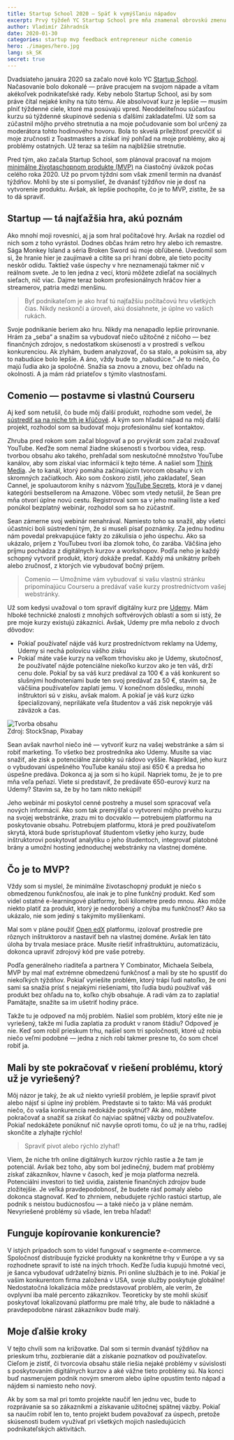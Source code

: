 ```yaml
---
title: Startup School 2020 — Späť k vymýšľaniu nápadov
excerpt: Prvý týždeň YC Startup School pre mňa znamenal obrovskú zmenu. Môj pôvodný nápad musím úplne premyslieť alebo rýchlo zlyhať!
author: Vladimír Záhradník
date: 2020-01-30
categories: startup mvp feedback entrepreneur niche comenio
hero: ./images/hero.jpg
lang: sk_SK
secret: true
---
```

Dvadsiateho januára 2020 sa začalo nové kolo YC [Startup School][startup-school]. Načasovanie bolo dokonalé — práve pracujem na svojom nápade a vítam akékoľvek podnikateľské rady. Keby nebolo Startup School, asi by som práve čítal nejaké knihy na túto tému. Ale absolvovať kurz je lepšie — musím plniť týždenné ciele, ktoré ma posúvajú vpred. Neoddeliteľnou súčasťou kurzu sú týždenné skupinové sedenia s ďalšími zakladateľmi. Už som sa zúčastnil môjho prvého stretnutia a na moje počudovanie som bol určený za moderátora tohto hodinového hovoru. Bola to skvelá príležitosť precvičiť si moje zručnosti z Toastmasters a získať iný pohľad na moje problémy, ako aj problémy ostatných. Už teraz sa teším na najbližšie stretnutie.

Pred tým, ako začala Startup School, som plánoval pracovať na mojom [minimálne životaschopnom produkte (MVP)][mvp] na čiastočný úväzok počas celého roka 2020. Už po prvom týždni som však zmenil termín na dvanásť týždňov. Mohli by ste si pomyslieť, že dvanásť týždňov nie je dosť na vytvorenie produktu. Avšak, ak lepšie pochopíte, čo je to MVP, zistíte, že sa to dá spraviť.

## Startup — tá najťažšia hra, akú poznám
Ako mnohí moji rovesníci, aj ja som hral počítačové hry. Avšak na rozdiel od nich som z toho vyrástol. Dodnes občas hrám retro hry alebo ich remastre. Sága Monkey Island a séria Broken Sword sú moje obľúbené. Uvedomil som si, že hranie hier je zaujímavé a cítite sa pri hraní dobre, ale tieto pocity neskôr odídu. Taktiež vaše úspechy v hre neznamenajú takmer nič v reálnom svete. Je to len jedna z vecí, ktorú môžete zdieľať na sociálnych sieťach, nič viac. Dajme teraz bokom profesionálnych hráčov hier a streamerov, patria medzi menšinu.

> Byť podnikateľom je ako hrať tú najťažšiu počítačovú hru všetkých čias. Nikdy neskončí a úroveň, akú dosiahnete, je úplne vo vašich rukách.

Svoje podnikanie beriem ako hru. Nikdy ma nenapadlo lepšie prirovnanie. Hrám za „seba“ a snažím sa vybudovať niečo užitočné z ničoho — bez finančných zdrojov, s nedostatkom skúseností a v prostredí s veľkou konkurenciou. Ak zlyhám, budem analyzovať, čo sa stalo, a pokúsim sa, aby to nabudúce bolo lepšie. A áno, vždy bude to „nabudúce.“ Je to niečo, čo majú ľudia ako ja spoločné. Snažia sa znovu a znovu, bez ohľadu na okolnosti. A ja mám rád priateľov s týmito vlastnosťami.

## Comenio — postavme si vlastnú Courseru
Aj keď som netušil, čo bude môj ďalší produkt, rozhodne som vedel, že [sústrediť sa na niche trh je kľúčové][focus-on-niche]. A kým som hľadal nápad na môj ďalší projekt, rozhodol som sa budovať moju profesionálnu sieť kontaktov.

Zhruba pred rokom som začal blogovať a po prvýkrát som začal zvažovať YouTube. Keďže som nemal žiadne skúsenosti s tvorbou videa, resp. tvorbou obsahu ako takého, prehľadal som neskutočné množstvo YouTube kanálov, aby som získal viac informácií k tejto téme. A našiel som [Think Media][think-media]. Je to kanál, ktorý pomáha začínajúcim tvorcom obsahu v ich skromných začiatkoch. Ako som čoskoro zistil, jeho zakladateľ, Sean Cannel, je spoluautorom knihy s názvom [YouTube Secrets][yt-secrets], ktorá je v danej kategórii bestsellerom na Amazone. Vôbec som vtedy netušil, že Sean pre mňa otvorí úplne novú cestu. Registroval som sa v jeho mailing liste a keď ponúkol bezplatný webinár, rozhodol som sa ho zúčastniť.

Sean zámerne svoj webinár nenahrával. Namiesto toho sa snažil, aby všetci účastníci boli sústredení tým, že si museli písať poznámky. Za jednu hodinu nám povedal prekvapujúce fakty zo zákulisia o jeho úspechu. Ako sa ukázalo, príjem z YouTubeu tvorí iba zlomok toho, čo zarába. Väčšina jeho príjmu pochádza z digitálnych kurzov a workshopov. Podľa neho je každý schopný vytvoriť produkt, ktorý dokáže predať. Každý má unikátny príbeh alebo zručnosť, z ktorých vie vybudovať bočný príjem.

> Comenio — Umožníme vám vybudovať si vašu vlastnú stránku pripomínajúcu Courseru a predávať vaše kurzy prostredníctvom vašej webstránky.

Už som kedysi uvažoval o tom spraviť digitálny kurz pre [Udemy][udemy]. Mám hlboké technické znalosti z mnohých softvérových oblastí a som si istý, že pre moje kurzy existujú zákazníci. Avšak, Udemy pre mňa nebolo z dvoch dôvodov:
- Pokiaľ používateľ nájde váš kurz prostredníctvom reklamy na Udemy, Udemy si nechá polovicu vášho zisku
- Pokiaľ máte vaše kurzy na veľkom trhovisku ako je Udemy, skutočnosť, že používateľ nájde potenciálne niekoľko kurzov ako je ten váš, drží cenu dole. Pokiaľ by sa váš kurz predával za 100 € a váš konkurent so slušnými hodnoteniami bude ten svoj predávať za 50 €, stavím sa, že väčšina používateľov zaplatí jemu. V konečnom dôsledku, mnohí inštruktori sú v zisku, avšak malom. A pokiaľ je váš kurz úzko špecializovaný, neprilákate veľa študentov a váš zisk nepokryje váš záväzok a čas.

<div className="Image__Large">
  <img src="./images/video.jpg" alt="Tvorba obsahu" />
  <figcaption>Zdroj: StockSnap, Pixabay</figcaption>
</div>

Sean avšak navrhol niečo iné — vytvoriť kurz na vašej webstránke a sám si robiť marketing. To všetko bez prostredníka ako Udemy. Musíte sa viac snažiť, ale zisk a potenciálne zárobky sú rádovo vyššie. Napríklad, jeho kurz o vybudovaní úspešného YouTube kanálu stojí asi 650 € a predsa ho úspešne predáva. Dokonca aj ja som si ho kúpil. Napriek tomu, že je to pre mňa veľa peňazí. Viete si predstaviť, že predávate 650-eurový kurz na Udemy? Stavím sa, že by ho tam nikto nekúpil!

Jeho webinár mi poskytol cenné postrehy a musel som spracovať veľa nových informácií. Ako som tak premýšľal o vytvorení môjho prvého kurzu na svojej webstránke, zrazu mi to docvaklo — potrebujem platformu na poskytovanie obsahu. Potrebujem platformu, ktorá je pred používateľom skrytá, ktorá bude sprístupňovať študentom všetky jeho kurzy, bude inštruktorovi poskytovať analytiku o jeho študentoch, integrovať platobné brány a umožní hosting jednoduchej webstránky na vlastnej doméne.

## Čo je to MVP?
Vždy som si myslel, že minimálne životaschopný produkt je niečo s obmedzenou funkčnosťou, ale inak je to plne funkčný produkt. Keď som videl ostatné e-learningové platformy, boli kilometre predo mnou. Ako môže niekto platiť za produkt, ktorý je nedorobený a chýba mu funkčnosť? Ako sa ukázalo, nie som jediný s takýmito myšlienkami.

Mal som v pláne použiť [Open edX][open-edx] platformu, izolovať prostredie pre rôznych inštruktorov a nastaviť beh na vlastnej doméne. Avšak len táto úloha by trvala mesiace práce. Musíte riešiť infraštruktúru, automatizáciu, dokonca upraviť zdrojový kód pre vaše potreby.

<div class="Image__Medium">
  <YouTube videoId="1hHMwLxN6EM" />
</div>

Podľa generálneho riaditeľa a partnera Y Combinator, Michaela Seibela, MVP by mal mať extrémne obmedzenú funkčnosť a mali by ste ho spustiť do niekoľkých týždňov. Pokiaľ vyriešite problém, ktorý trápi ľudí natoľko, že oni sami sa snažia prísť s nejakými riešeniami, títo ľudia budú používať váš produkt bez ohľadu na to, koľko chýb obsahuje. A radi vám za to zaplatia! Pamätajte, snažíte sa im ušetriť hodiny práce.

Takže tu je odpoveď na môj problém. Našiel som problém, ktorý ešte nie je vyriešený, takže mi ľudia zaplatia za produkt v ranom štádiu? Odpoveď je nie. Keď som robil prieskum trhu, našiel som tri spoločnosti, ktoré už robia niečo veľmi podobné — jedna z nich robí takmer presne to, čo som chcel robiť ja.

## Mali by ste pokračovať v riešení problému, ktorý už je vyriešený?
Môj názor je taký, že ak už niekto vyriešil problém, je lepšie spraviť pivot alebo nájsť si úplne iný problém. Predstavte si to takto: Má váš produkt niečo, čo vaša konkurencia nedokáže poskytnúť? Ak áno, môžete pokračovať a snažiť sa získať čo najviac spätnej väzby od používateľov. Pokiaľ nedokážete ponúknuť nič navyše oproti tomu, čo už je na trhu, radšej skončite a zlyhajte rýchlo!

> Spraviť pivot alebo rýchlo zlyhať!

Viem, že niche trh online digitálnych kurzov rýchlo rastie a že tam je potenciál. Avšak bez toho, aby som bol jedinečný, budem mať problémy získať zákazníkov, hlavne v časoch, keď je moja platforma nezrelá. Potenciálni investori to tiež uvidia, zaistenie finančných zdrojov bude zložitejšie. Je veľká pravdepodobnosť, že budete rásť pomaly alebo dokonca stagnovať. Keď to zhrniem, nebudujete rýchlo rastúci startup, ale podnik s neistou budúcnosťou — a také niečo ja v pláne nemám. Nevyriešené problémy sú všade, len treba hľadať!

## Funguje kopírovanie konkurencie?
V istých prípadoch som to videl fungovať v segmente e-commerce. Spoločnosť distribuuje fyzické produkty na konkrétne trhy v Európe a vy sa rozhodnete spraviť to isté na iných trhoch. Keďže ľudia kupujú hmotné veci, je šanca vybudovať udržateľný biznis. Pri online službách je to iné. Pokiaľ je vašim konkurentom firma založená v USA, svoje služby poskytuje globálne! Nedostatočná lokalizácia môže predstavovať problém, ale verím, že ovplyvní iba malé percento zákazníkov. Teoreticky by ste mohli skúsiť poskytovať lokalizovanú platformu pre malé trhy, ale bude to nákladné a pravdepodobne nárast zákazníkov bude malý.

## Moje ďalšie kroky
V tejto chvíli som na križovatke. Dal som si termín dvanásť týždňov na prieskum trhu, zozbieranie dát a získanie poznatkov od používateľov. Cieľom je zistiť, či tvorcovia obsahu stále riešia nejaké problémy v súvislosti s poskytovaním digitálnych kurzov a aké vážne tieto problémy sú. Na konci buď nasmerujem podnik novým smerom alebo úplne opustím tento nápad a nájdem si namiesto neho nový.

Ak by som sa mal pri tomto projekte naučiť len jednu vec, bude to rozprávanie sa so zákazníkmi a získavanie užitočnej spätnej väzby. Pokiaľ sa naučím robiť len to, tento projekt budem považovať za úspech, pretože skúsenosti budem využívať pri všetkých mojich nasledujúcich podnikateľských aktivitách.

[//]: # (Used references)
[startup-school]: https://www.startupschool.org/
[mvp]: https://en.wikipedia.org/wiki/Minimum_viable_product
[focus-on-niche]: https://www.zahradnik.io/uspesny-startup-zamerajte-sa-na-niche-trh!
[think-media]: https://www.youtube.com/user/THiNKmediaTV
[yt-secrets]: https://www.amazon.com/YouTube-Secrets-Ultimate-Following-Influencer-ebook/dp/B07GL48G7L/
[udemy]: https://www.udemy.com/
[open-edx]: https://open.edx.org/